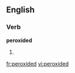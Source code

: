 
==English==

===Verb===
'''peroxided'''

# {{past of|[[peroxide]]}}

[[fr:peroxided]]
[[vi:peroxided]]